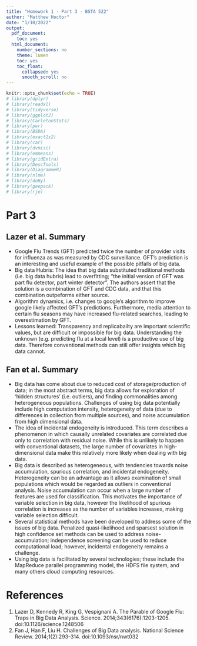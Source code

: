```yaml
---
title: "Homework 1 - Part 3 - BSTA 522"
author: "Matthew Hoctor"
date: "1/10/2022"
output:
  pdf_document:
    toc: yes
  html_document:
    number_sections: no
    theme: lumen
    toc: yes
    toc_float:
      collapsed: yes
      smooth_scroll: no
---
```


```r
knitr::opts_chunk$set(echo = TRUE)
# library(dplyr)
# library(readxl)
# library(tidyverse)
# library(ggplot2)
# library(CarletonStats)
# library(pwr)
# library(BSDA)
# library(exact2x2)
# library(car)
# library(dvmisc)
# library(emmeans)
# library(gridExtra)
# library(DescTools)
# library(DiagrammeR)
# library(nlme)
# library(doBy)
# library(geepack)
# library(rje)
```

# Part 3

## Lazer et al. Summary

 * Google Flu Trends (GFT) predicted twice the number of provider visits for influenza as was measured by CDC surveillance.  GFT's prediction is an interesting and useful example of the possible pitfalls of big data.
 * Big data Hubris:  The idea that big data substituted traditional methods (i.e. big data hubris) lead to overfitting; "the initial version of GFT was part flu detector, part winter detector".  The authors assert that the solution is a combination of GFT and CDC data, and that this combination outpeforms either source.
 * Algorithm dynamics, i.e. changes to google's algorithm to improve google likely affected GFT's predictions.  Furthermore, media attention to certain flu seasons may have increased flu-related searches, leading to overestimation by GFT.
 * Lessons learned: Transparency and replicabailty are important scientific values, but are difficult or impossible for big data.  Understanding the unknown (e.g. predicting flu at a local level) is a productive use of big data.  Therefore conventional methods can still offer insights which big data cannot.

## Fan et al. Summary

 * Big data has come about due to reduced cost of storage/production of data; in the most abstract terms, big data allows for exploration of 'hidden structures' (i.e. outliers), and finding commonalities among heterogeneous populations.  Challenges of using big data potentially include high computation intensity, heterogeneity of data (due to differences in collection from multiple sources), and noise accumulation from high dimensional data.
 * The idea of incidental endogeneity is introduced.  This term describes a phenomenon in which causally unrelated covariates are correlated due only to correlation with residual noise.  While this is unlikely to happen with conventional datasets, the large number of covariates in high-dimensional data make this relatively more likely when dealing with big data.
 * Big data is described as  heterogeneous, with tendencies towards noise accumulation, spurious correlation, and incidental endogeneity.  Heterogeneity can be an advantage as it allows examination of small populations which would be regarded as outliers in conventional analysis.  Noise accumulation can occur when a large number of features are used for classification.  This motivates the importance of variable selection in big data, however the likelihood of spurious correlation is increases as the number of variables increases, making variable selection difficult. 
 * Several statistical methods have been developed to address some of the issues of big data.  Penalized quasi-likelihood and sparsest solution in high confidence set methods can be used to address noise-accumulation; independence screening can be used to reduce computational load; however, incidental endogeneity remains a challenge.
 * Using big data is facilitated by several technologies; these include the MapReduce parallel programming model, the HDFS file system, and many others cloud computing resources.

# References

1. Lazer D, Kennedy R, King G, Vespignani A. The Parable of Google Flu: Traps in Big Data Analysis. Science. 2014;343(6176):1203-1205. doi:10.1126/science.1248506
2. Fan J, Han F, Liu H. Challenges of Big Data analysis. National Science Review. 2014;1(2):293-314. doi:10.1093/nsr/nwt032
